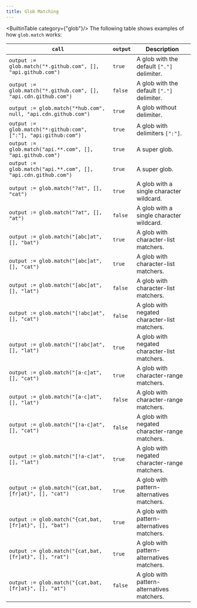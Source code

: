 ```yaml
---
title: Glob Matching
---
```

<BuiltinTable category={"glob"}/>
The following table shows examples of how `glob.match` works:

| `call`                                                           | `output` | Description                                   |
| ---------------------------------------------------------------- | -------- | --------------------------------------------- |
| `output := glob.match("*.github.com", [], "api.github.com")`     | `true`   | A glob with the default `["."]` delimiter.    |
| `output := glob.match("*.github.com", [], "api.cdn.github.com")` | `false`  | A glob with the default `["."]` delimiter.    |
| `output := glob.match("*hub.com", null, "api.cdn.github.com")`   | `true`   | A glob without delimiter.                     |
| `output := glob.match("*:github:com", [":"], "api:github:com")`  | `true`   | A glob with delimiters `[":"]`.               |
| `output := glob.match("api.**.com", [], "api.github.com")`       | `true`   | A super glob.                                 |
| `output := glob.match("api.**.com", [], "api.cdn.github.com")`   | `true`   | A super glob.                                 |
| `output := glob.match("?at", [], "cat")`                         | `true`   | A glob with a single character wildcard.      |
| `output := glob.match("?at", [], "at")`                          | `false`  | A glob with a single character wildcard.      |
| `output := glob.match("[abc]at", [], "bat")`                     | `true`   | A glob with character-list matchers.          |
| `output := glob.match("[abc]at", [], "cat")`                     | `true`   | A glob with character-list matchers.          |
| `output := glob.match("[abc]at", [], "lat")`                     | `false`  | A glob with character-list matchers.          |
| `output := glob.match("[!abc]at", [], "cat")`                    | `false`  | A glob with negated character-list matchers.  |
| `output := glob.match("[!abc]at", [], "lat")`                    | `true`   | A glob with negated character-list matchers.  |
| `output := glob.match("[a-c]at", [], "cat")`                     | `true`   | A glob with character-range matchers.         |
| `output := glob.match("[a-c]at", [], "lat")`                     | `false`  | A glob with character-range matchers.         |
| `output := glob.match("[!a-c]at", [], "cat")`                    | `false`  | A glob with negated character-range matchers. |
| `output := glob.match("[!a-c]at", [], "lat")`                    | `true`   | A glob with negated character-range matchers. |
| `output := glob.match("{cat,bat,[fr]at}", [], "cat")`            | `true`   | A glob with pattern-alternatives matchers.    |
| `output := glob.match("{cat,bat,[fr]at}", [], "bat")`            | `true`   | A glob with pattern-alternatives matchers.    |
| `output := glob.match("{cat,bat,[fr]at}", [], "rat")`            | `true`   | A glob with pattern-alternatives matchers.    |
| `output := glob.match("{cat,bat,[fr]at}", [], "at")`             | `false`  | A glob with pattern-alternatives matchers.    |
